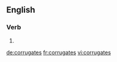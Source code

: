 
==English==

===Verb===
{{head|en}}

# {{en-third-person singular of|corrugate}}

[[de:corrugates]]
[[fr:corrugates]]
[[vi:corrugates]]